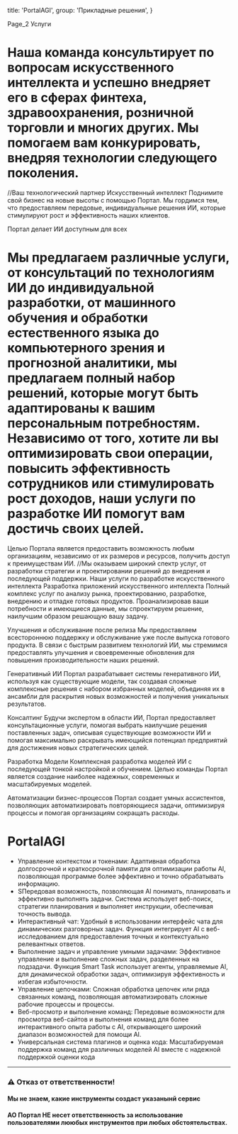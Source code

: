 
  title: 'PortalAGI',
  group: 'Прикладные решения',
}



Page_2
Услуги
# Наша команда консультирует по вопросам искусственного интеллекта и успешно внедряет его в сферах финтеха, здравоохранения, розничной торговли и многих других. Мы помогаем вам конкурировать, внедряя технологии следующего поколения.
//Ваш технологический партнер
Искусственный интеллект
Поднимите свой бизнес на новые высоты с помощью Портал. Мы гордимся тем, что предоставляем передовые, индивидуальные решения ИИ, которые стимулируют рост и эффективность наших клиентов. 

Портал делает ИИ доступным для всех
# Мы предлагаем различные услуги, от консультаций по технологиям ИИ до индивидуальной разработки, от машинного обучения и обработки естественного языка до компьютерного зрения и прогнозной аналитики, мы предлагаем полный набор решений, которые могут быть адаптированы к вашим персональным потребностям. Независимо от того, хотите ли вы оптимизировать свои операции, повысить эффективность сотрудников или стимулировать рост доходов, наши услуги по разработке ИИ помогут вам достичь своих целей.
Целью Портала является предоставить возможность любым организациям, независимо от их размеров и ресурсов, получить доступ к преимуществам ИИ. 
//Мы оказываем широкий спектр услуг, от разработки стратегии и проектировании решений до внедрения и последующей поддержки.
Наши услуги по разработке искусственного интеллекта
Разработка приложений искусственного интеллекта
Полный комплекс услуг по анализу рынка, проектированию, разработке, внедрению и отладке готовых продуктов. Проанализировав ваши потребности и имеющиеся данные, мы спроектируем решение, наилучшим образом решающую вашу задачу. 

Улучшения и обслуживание после релиза
Мы предоставляем всестороннюю поддержку и обслуживание уже после выпуска готового продукта. В связи с быстрым развитием технологий ИИ, мы стремимся предоставлять улучшения и своевременные обновления для повышения производительности наших решений. 

Генеративный ИИ
Портал разрабатывает системы генеративного ИИ, используя как существующие модели, так создавая сложные комплексные решения с набором избранных моделей, объединяя их в ансамбли для раскрытия новых возможностей и получения уникальных результатов.

Консалтинг
Будучи экспертом в области ИИ, Портал предоставляет консультационные услуги, помогая выбрать наилучшие решения поставленных задач, описывая существующие возможности ИИ и помогая максимально раскрывать имеющийся потенциал предприятий для достижения новых стратегических целей. 

Разработка Модели
Комплексная разработка моделей ИИ с последующей тонкой настройкой и обучением. Целью команды Портал является создание наиболее надежных, современных и масштабируемых моделей.  

Автоматизации бизнес-процессов
Портал создает умных ассистентов, позволяющих автоматизировать повторяющиеся задачи, оптимизируя процессы и помогая организациям сокращать расходы.


# PortalAGI

- Управление контекстом и токенами: Адаптивная обработка долгосрочной и краткосрочной памяти для оптимизации работы AI, позволяющая программе более эффективно и точно обрабатывать информацию.
- SПередовая возможность, позволяющая AI понимать, планировать и эффективно выполнять задачи. Система использует веб-поиск, стратегии планирования и выполняет инструкции, обеспечивая точность вывода.
- Интерактивный чат: Удобный в использовании интерфейс чата для динамических разговорных задач. Функция интегрирует AI с веб-исследованием для предоставления точных и контекстуально релевантных ответов.
- Выполнение задач и управление умными задачами: Эффективное управление и выполнение сложных задач, разделенных на подзадачи. Функция Smart Task использует агенты, управляемые AI, для динамической обработки задач, оптимизируя эффективность и избегая избыточности.
- Управление цепочками: Сложная обработка цепочек или ряда связанных команд, позволяющая автоматизировать сложные рабочие процессы и процессы.
- Веб-просмотр и выполнение команд: Передовые возможности для просмотра веб-сайтов и выполнения команд для более интерактивного опыта работы с AI, открывающего широкий диапазон возможностей для помощи AI.
- Универсальная система плагинов и оценка кода: Масштабируемая поддержка команд для различных моделей AI вместе с надежной поддержкой оценки кода


---

### ⚠️ Отказ от ответственности!
#### Мы не знаем, какие инструменты создаст указанынй сервис
#### АО Портал НЕ несет ответственность за использование пользователями лююбых инструментов при любых обстоятельствах.

